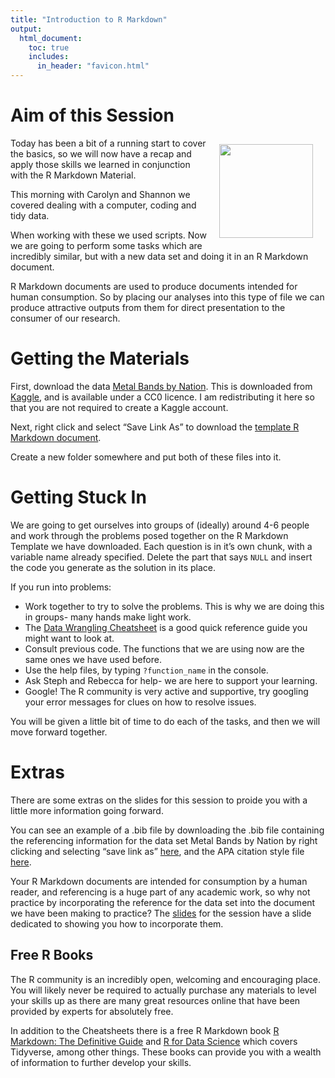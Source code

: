 ```yaml
---
title: "Introduction to R Markdown"
output: 
  html_document:
    toc: true
    includes:
      in_header: "favicon.html"
---
```


# Aim of this Session 

<img src="img/rmarkdown.png" align="right" width=150 style="margin:10px 20px"></img>

Today has been a bit of a running start to cover the basics, so we will now have a recap and apply those skills we learned in conjunction with the R Markdown Material.

This morning with Carolyn and Shannon we covered dealing with a computer, coding and tidy data. 

When working with these we used scripts. Now we are going to perform some tasks which are incredibly similar, but with a new data set and doing it in an R Markdown document.

R Markdown documents are used to produce documents intended for human consumption. So by placing our analyses into this type of file we can produce attractive outputs from them for direct presentation to the consumer of our research.

# Getting the Materials

First, download the data [Metal Bands by Nation](files/metal_bands_2017.csv). This is downloaded from [Kaggle](https://www.kaggle.com/mrpantherson/metal-by-nation), and is available under a CC0 licence. I am redistributing it here so that you are not required to create a Kaggle account.

Next, right click and select "Save Link As" to download the [template R Markdown document](files/metal_bands_blank_final.Rmd).

Create a new folder somewhere and put both of these files into it. 

# Getting Stuck In

We are going to get ourselves into groups of (ideally) around 4-6 people and work through the problems posed together on the R Markdown Template we have downloaded. Each question is in it's own chunk, with a variable name already specified. Delete the part that says `NULL` and insert the code you generate as the solution in its place.

If you run into problems:

- Work together to try to solve the problems. This is why we are doing this in groups- many hands make light work.
- The [Data Wrangling Cheatsheet](https://www.rstudio.com/wp-content/uploads/2015/02/data-wrangling-cheatsheet.pdf) is a good quick reference guide you might want to look at. 
- Consult previous code. The functions that we are using now are the same ones we have used before.
- Use the help files, by typing `?function_name` in the console.
- Ask Steph and Rebecca for help- we are here to support your learning.
- Google! The R community is very active and supportive, try googling your error messages for clues on how to resolve issues.

You will be given a little bit of time to do each of the tasks, and then we will move forward together. 

# Extras

There are some extras on the slides for this session to proide you with a little more information going forward.

You can see an example of a .bib file by downloading the .bib file containing the referencing information for the data set Metal Bands by Nation by right clicking and selecting "save link as" [here](files/metal.bib), and the APA citation style file [here](files/apa-5th-edition.csl). 

Your R Markdown documents are intended for consumption by a human reader, and referencing is a huge part of any academic work, so why not practice by incorporating the reference for the data set into the document we have been making to practice? The [slides](files/RMarkdown_1.pdf) for the session have a slide dedicated to showing you how to incorporate them.

## Free R Books

The R community is an incredibly open, welcoming and encouraging place. You will likely never be required to actually purchase any materials to level your skills up as there are many great resources online that have been provided by experts for absolutely free. 

In addition to the Cheatsheets there is a free R Markdown book [R Markdown: The Definitive Guide](https://bookdown.org/yihui/rmarkdown/) and [R for Data Science](https://r4ds.had.co.nz/) which covers Tidyverse, among other things. These books can provide you with a wealth of information to further develop your skills.

